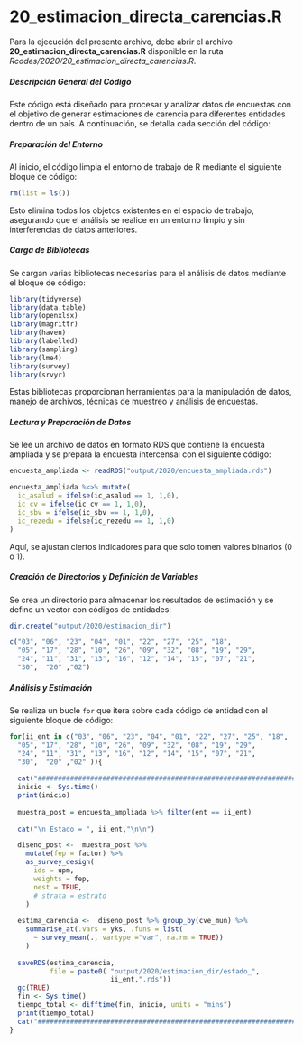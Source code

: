 # 20_estimacion_directa_carencias.R {-}

Para la ejecución del presente archivo, debe abrir el archivo **20_estimacion_directa_carencias.R** disponible en la ruta *Rcodes/2020/20_estimacion_directa_carencias.R*.

##### Descripción General del Código {-}

Este código está diseñado para procesar y analizar datos de encuestas con el objetivo de generar estimaciones de carencia para diferentes entidades dentro de un país. A continuación, se detalla cada sección del código:

##### Preparación del Entorno {-}

Al inicio, el código limpia el entorno de trabajo de R mediante el siguiente bloque de código:

```r
rm(list = ls())
```

Esto elimina todos los objetos existentes en el espacio de trabajo, asegurando que el análisis se realice en un entorno limpio y sin interferencias de datos anteriores.

##### Carga de Bibliotecas {-}

Se cargan varias bibliotecas necesarias para el análisis de datos mediante el bloque de código:

```r
library(tidyverse)
library(data.table)
library(openxlsx)
library(magrittr)
library(haven)
library(labelled)
library(sampling)
library(lme4)
library(survey)
library(srvyr)
```

Estas bibliotecas proporcionan herramientas para la manipulación de datos, manejo de archivos, técnicas de muestreo y análisis de encuestas.

##### Lectura y Preparación de Datos {-}

Se lee un archivo de datos en formato RDS que contiene la encuesta ampliada y se prepara la encuesta intercensal con el siguiente código:

```r
encuesta_ampliada <- readRDS("output/2020/encuesta_ampliada.rds")

encuesta_ampliada %<>% mutate(
  ic_asalud = ifelse(ic_asalud == 1, 1,0),
  ic_cv = ifelse(ic_cv == 1, 1,0),
  ic_sbv = ifelse(ic_sbv == 1, 1,0),
  ic_rezedu = ifelse(ic_rezedu == 1, 1,0)
) 
```

Aquí, se ajustan ciertos indicadores para que solo tomen valores binarios (0 o 1).

##### Creación de Directorios y Definición de Variables {-}

Se crea un directorio para almacenar los resultados de estimación y se define un vector con códigos de entidades:

```r
dir.create("output/2020/estimacion_dir")

c("03", "06", "23", "04", "01", "22", "27", "25", "18",
  "05", "17", "28", "10", "26", "09", "32", "08", "19", "29", 
  "24", "11", "31", "13", "16", "12", "14", "15", "07", "21", 
  "30",  "20" ,"02")
```



##### Análisis y Estimación {-}

Se realiza un bucle `for` que itera sobre cada código de entidad con el siguiente bloque de código:

```r
for(ii_ent in c("03", "06", "23", "04", "01", "22", "27", "25", "18",
  "05", "17", "28", "10", "26", "09", "32", "08", "19", "29", 
  "24", "11", "31", "13", "16", "12", "14", "15", "07", "21", 
  "30",  "20" ,"02" )){
  
  cat("################################################################################################################\n")
  inicio <- Sys.time()
  print(inicio)
  
  muestra_post = encuesta_ampliada %>% filter(ent == ii_ent)
  
  cat("\n Estado = ", ii_ent,"\n\n")

  diseno_post <-  muestra_post %>% 
    mutate(fep = factor) %>%
    as_survey_design(
      ids = upm,
      weights = fep,
      nest = TRUE,
      # strata = estrato
    )
  
  estima_carencia <-  diseno_post %>% group_by(cve_mun) %>% 
    summarise_at(.vars = yks, .funs = list(
      ~ survey_mean(., vartype ="var", na.rm = TRUE))
    )
  
  saveRDS(estima_carencia,
          file = paste0( "output/2020/estimacion_dir/estado_",
                         ii_ent,".rds"))
  gc(TRUE)
  fin <- Sys.time()
  tiempo_total <- difftime(fin, inicio, units = "mins")
  print(tiempo_total)
  cat("################################################################################################################\n")
}
```
